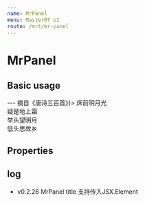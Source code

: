 ```yaml
---
name: MrPanel
menu: MasterRT UI
route: /mrt/mr-panel
---
```



# MrPanel

## Basic usage

<Playground>
    <MrPanel title="静夜思::李白" append={<aside>--- 摘自《唐诗三百首》</aside>}>
        床前明月光<br />
        疑是地上霜<br />
        举头望明月<br />
        低头思故乡
    </MrPanel>
</Playground>

## Properties

<PropsTable of={MrPanel} />

## log

- v0.2.26 MrPanel title 支持传入JSX.Element